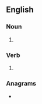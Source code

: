 ==English==

===Noun===
{{head|en|noun plural form}}

# {{plural of|meander|lang=en}}

===Verb===
{{head|en|verb form}}

# {{en-third-person singular of|meander}}

===Anagrams===
* {{anagrams|en|amenders|reamends}}